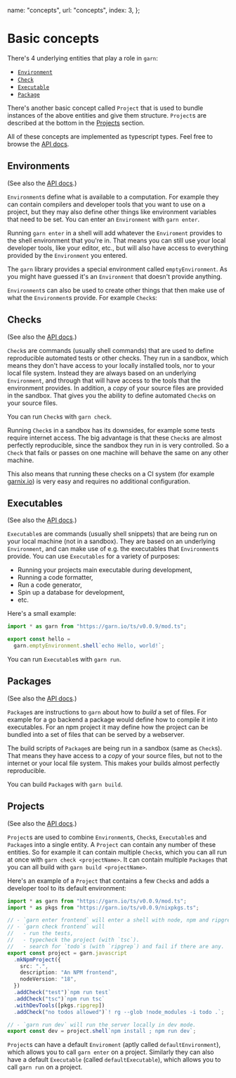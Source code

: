   name: "concepts",
  url: "concepts",
  index: 3,
};

# Basic concepts

There's 4 underlying entities that play a role in `garn`:

- [`Environment`](#environments)
- [`Check`](#checks)
- [`Executable`](#executables)
- [`Package`](#packages)

There's another basic concept called `Project` that is used to bundle instances
of the above entities and give them structure. `Project`s are described at the
bottom in the [Projects](#projects) section.

All of these concepts are implemented as typescript types. Feel free to browse
the [API docs](https://doc.deno.land/https://garn.io/ts/v0.0.9/mod.ts).

## Environments

(See also the [API docs](https://doc.deno.land/https://garn.io/ts/v0.0.9/mod.ts/~/Environment).)

`Environment`s define what is available to a computation. For example they can
contain compilers and developer tools that you want to use on a project, but
they may also define other things like environment variables that need to be
set. You can enter an `Environment` with `garn enter`.

Running `garn enter` in a shell will add whatever the `Enviroment` provides to
the shell environment that you're in. That means you can still use your local
developer tools, like your editor, etc., but will also have access to everything
provided by the `Environment` you entered.

The `garn` library provides a special environment called `emptyEnvironment`. As
you might have guessed it's an `Environment` that doesn't provide anything.

`Environment`s can also be used to create other things that then make use of
what the `Environment`s provide. For example `Check`s:

## Checks

(See also the [API docs](https://doc.deno.land/https://garn.io/ts/v0.0.9/mod.ts/~/Check).)

`Check`s are commands (usually shell commands) that are used to define
reproducible automated tests or other checks. They run in a sandbox,
which means they don't have access to your locally installed tools, nor to your
local file system. Instead they are always based on an underlying `Environment`,
and through that will have access to the tools that the environment provides. In
addition, a _copy_ of your source files are
provided in the sandbox. That gives you the ability to define
automated `Check`s on your source files.

You can run `Check`s with `garn check`.

Running `Check`s in a sandbox has its downsides, for example some tests require
internet access. The big advantage is that these `Check`s are almost perfectly
reproducible, since the sandbox they run in is very controlled. So a `Check`
that fails or passes on one machine will behave the same on any other machine.

This also means that running these checks on a CI system (for example
[garnix.io](https://garnix.io)) is very easy and requires no additional
configuration.

## Executables

(See also the [API docs](https://doc.deno.land/https://garn.io/ts/v0.0.9/mod.ts/~/Executable).)

`Executable`s are commands (usually shell snippets) that are being run on your
local machine (not in a sandbox). They are based on an underlying `Environment`,
and can make use of e.g. the executables that `Environment`s provide. You
can use `Executables` for a variety of purposes:

- Running your projects main executable during development,
- Running a code formatter,
- Run a code generator,
- Spin up a database for development,
- etc.

Here's a small example:

```typescript
import * as garn from "https://garn.io/ts/v0.0.9/mod.ts";

export const hello =
  garn.emptyEnvironment.shell`echo Hello, world!`;
```

You can run `Executable`s with `garn run`.

## Packages

(See also the [API docs](https://doc.deno.land/https://garn.io/ts/v0.0.9/mod.ts/~/Package).)

`Package`s are instructions to `garn` about how to _build_ a set of files. For
example for a go backend a package would define how to compile it into
executables. For an npm project it may define how the project can be bundled
into a set of files that can be served by a webserver.

The build scripts of `Package`s are being run in a sandbox (same as `Check`s).
That means they have access to a _copy_ of your source files, but not to the
internet or your local file system. This makes your builds almost perfectly
reproducible.

You can build `Package`s with `garn build`.

## Projects

(See also the [API docs](https://doc.deno.land/https://garn.io/ts/v0.0.9/mod.ts/~/Project).)

`Project`s are used to combine `Environment`s, `Check`s, `Executable`s and
`Package`s into a single entity. A `Project` can contain any number of these
entities. So for example it can contain multiple `Check`s, which you can all run
at once with `garn check <projectName>`. It can contain multiple `Packages` that
you can all build with `garn build <projectName>`.

Here's an example of a `Project` that contains a few `Check`s and adds a
developer tool to its default environment:

```typescript
import * as garn from "https://garn.io/ts/v0.0.9/mod.ts";
import * as pkgs from "https://garn.io/ts/v0.0.9/nixpkgs.ts";

// - `garn enter frontend` will enter a shell with node, npm and ripgrep installed.
// - `garn check frontend` will
//   - run the tests,
//   - typecheck the project (with `tsc`).
//   - search for `todo`s (with `ripgrep`) and fail if there are any.
export const project = garn.javascript
  .mkNpmProject({
    src: ".",
    description: "An NPM frontend",
    nodeVersion: "18",
  })
  .addCheck("test")`npm run test`
  .addCheck("tsc")`npm run tsc`
  .withDevTools([pkgs.ripgrep])
  .addCheck("no todos allowed")`! rg --glob !node_modules -i todo .`;

// - `garn run dev` will run the server locally in dev mode.
export const dev = project.shell`npm install ; npm run dev`;
```

`Project`s can have a default `Enviroment` (aptly called `defaultEnvironment`),
which allows you to call `garn enter` on a project. Similarly they can also have
a default `Executable` (called `defaultExecutable`), which allows you to call
`garn run` on a project.
